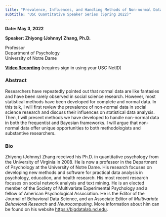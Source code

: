 ```yaml
---
title: "Prevalence, Influences, and Handling Methods of Non-normal Data"
subtitle: "USC Quantitative Speaker Series (Spring 2022)"
---
```


**Date: May 3, 2022**

**Speaker: Zhiyong (Johnny) Zhang, Ph.D.**

Professor\
Department of Psychology\
University of Notre Dame

[**Video Recording**](https://drive.google.com/file/d/1B6xjURmgHFjE10RVXERTYTKZVQGGVeUU/view?usp=share_link) (requires sign in using your USC NetID)

### Abstract

Researchers have repeatedly pointed out that normal data are like fantasies and have been rarely observed in social science research. However, most statistical methods have been developed for complete and normal data. In this talk, I will first review the prevalence of non-normal data in social science research and discuss their influences on statistical data analysis. Then, I will present methods we have developed to handle non-normal data in both the frequentist and Bayesian frameworks. I will argue that non-normal data offer unique opportunities to both methodologists and substantive researchers.

### Bio

Zhiyong (Johnny) Zhang received his Ph.D. in quantitative psychology from the University of Virginia in 2008. He is now a professor in the Department of Psychology at the University of Notre Dame. His research focuses on developing new methods and software for practical data analysis in psychology, education, and health research. His most recent research focuses on social network analysis and text mining. He is an elected member of the Society of Multivariate Experimental Psychology and a fellow of American Psychological Association. He is the Editor of the Journal of Behavioral Data Science, and an Associate Editor of *Multivariate Behavioral Research* and *Neurocomputing*. More information about him can be found on his website [[https://bigdatalab.nd.edu]{.underline}](https://urldefense.com/v3/__https://bigdatalab.nd.edu/__;!!LIr3w8kk_Xxm!tXF4ZaBfDKNsWQXm4zGf4a3xCmz7bkkRUUZboZWhNYR9qo-Zp29JtUovmlcASnX8rckGPyGOdwbvSPYk5V9H6Q$).
